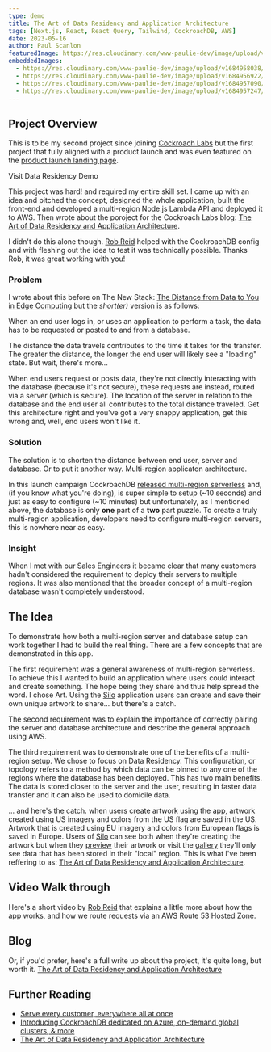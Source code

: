 ```yaml
---
type: demo
title: The Art of Data Residency and Application Architecture
tags: [Next.js, React, React Query, Tailwind, CockroachDB, AWS]
date: 2023-05-16
author: Paul Scanlon
featuredImage: https://res.cloudinary.com/www-paulie-dev/image/upload/v1684949842/paulie.dev/2023/05/data-residency-open-graph-image-v2_pepxqz.jpg
embeddedImages:
  - https://res.cloudinary.com/www-paulie-dev/image/upload/v1684958038/paulie.dev/2023/05/silo-scamps_40_cr1lyw.jpg
  - https://res.cloudinary.com/www-paulie-dev/image/upload/v1684956922/paulie.dev/2023/05/silo-diagram-1_40_icpp1k.jpg
  - https://res.cloudinary.com/www-paulie-dev/image/upload/v1684957090/paulie.dev/2023/05/silo-diagram-3_40_o1e8tp.jpg
  - https://res.cloudinary.com/www-paulie-dev/image/upload/v1684957247/paulie.dev/2023/05/silo-us-app_40_v0nhc2.jpg
---
```


## Project Overview

This is to be my second project since joining [Cockroach Labs](https://www.cockroachlabs.com/product/) but the first
project that fully aligned with a product launch and was even featured on the
[product launch landing page](https://www.cockroachlabs.com/whatsnew/).

<MarkdownCtaLink href="https://www.cockroachlabs.com/demos/demo-data-residency/">
  Visit Data Residency Demo
</MarkdownCtaLink>

This project was hard! and required my entire skill set. I came up with an idea and pitched the concept, designed the
whole application, built the front-end and developed a multi-region Node.js Lambda API and deployed it to AWS. Then
wrote about the poroject for the Cockroach Labs blog:
[The Art of Data Residency and Application Architecture](https://www.cockroachlabs.com/blog/multi-region-serverless-data-residency/).

I didn't do this alone though. [Rob Reid](https://twitter.com/robreid_io) helped with the CockroachDB config and with
fleshing out the idea to test it was technically possible. Thanks Rob, it was great working with you!

<GatsbyImage alt="Scamps" image={props.embedded.image1} />

### Problem

I wrote about this before on The New Stack:
[The Distance from Data to You in Edge Computing](https://thenewstack.io/the-distance-from-data-to-you-in-edge-computing/)
but the _short(er)_ version is as follows:

When an end user logs in, or uses an application to perform a task, the data has to be requested or posted to and from a
database.

The distance the data travels contributes to the time it takes for the transfer. The greater the distance, the longer
the end user will likely see a "loading" state. But wait, there's more...

<GatsbyImage alt="Single region diagram" image={props.embedded.image2} />

When end users request or posts data, they're not directly interacting with the database (because it's not secure),
these requests are instead, routed via a server (which is secure). The location of the server in relation to the
database and the end user all contributes to the total distance traveled. Get this architecture right and you've got a
very snappy application, get this wrong and, well, end users won't like it.

### Solution

The solution is to shorten the distance between end user, server and database. Or to put it another way. Multi-region
applicaton architecture.

<GatsbyImage alt="Multi-region diagram" image={props.embedded.image3} />

In this launch campaign CockroachDB
[released multi-region serverless](https://www.cockroachlabs.com/blog/cockroachdb-23-1-release/) and, (if you know what
you're doing), is super simple to setup (~10 seconds) and just as easy to configure (~10 minutes) but unfortunately, as
I mentioned above, the database is only **one** part of a **two** part puzzle. To create a truly multi-region
application, developers need to configure multi-region servers, this is nowhere near as easy.

### Insight

When I met with our Sales Engineers it became clear that many customers hadn't considered the requirement to deploy
their servers to multiple regions. It was also mentioned that the broader concept of a multi-region database wasn't
completely understood.

## The Idea

To demonstrate how both a multi-region server and database setup can work together I had to build the real thing. There
are a few concepts that are demonstrated in this app.

The first requirement was a general awareness of multi-region serverless. To achieve this I wanted to build an
application where users could interact and create something. The hope being they share and thus help spread the word. I
chose Art. Using the [Silo](https://www.cockroachlabs.com/demos/demo-data-residency/) application users can create and
save their own unique artwork to share... but there's a catch.

<GatsbyImage alt="Multi-region diagram" image={props.embedded.image4} />

The second requirement was to explain the importance of correctly pairing the server and database architecture and
describe the general approach using AWS.

The third requirement was to demonstrate one of the benefits of a multi-region setup. We chose to focus on Data
Residency. This configuration, or topology refers to a method by which data can be pinned to any one of the regions
where the database has been deployed. This has two main benefits. The data is stored closer to the server and the user,
resulting in faster data transfer and it can also be used to domicile data.

... and here's the catch. when users create artwork using the app, artwork created using US imagery and colors from the
US flag are saved in the US. Artwork that is created using EU imagery and colors from European flags is saved in Europe.
Users of [Silo](https://www.cockroachlabs.com/demos/demo-data-residency/) can see both when they're creating the artwork
but when they [preview](https://www.cockroachlabs.com/demos/demo-data-residency/preview/1465706/) their artwork or visit
the [gallery](https://www.cockroachlabs.com/demos/demo-data-residency/gallery/) they'll only see data that has been
stored in their "local" region. This is what I've been reffering to as:
[The Art of Data Residency and Application Architecture](https://www.cockroachlabs.com/blog/multi-region-serverless-data-residency/).

## Video Walk through

Here's a short video by [Rob Reid](https://twitter.com/robreid_io) that explains a little more about how the app works,
and how we route requests via an AWS Route 53 Hosted Zone.

<YouTube youTubeId="a7PbyoOAAAk" />

<Tweet tweetLink="cockroachdb/status/1661032283694940161" />

## Blog

Or, if you'd prefer, here's a full write up about the project, it's quite long, but worth it.
[The Art of Data Residency and Application Architecture](https://www.cockroachlabs.com/blog/multi-region-serverless-data-residency/)

## Further Reading

- [Serve every customer, everywhere all at once](https://www.cockroachlabs.com/whatsnew/)
- [Introducing CockroachDB dedicated on Azure, on-demand global clusters, & more](https://www.cockroachlabs.com/blog/cockroachdb-23-1-release/)
- [The Art of Data Residency and Application Architecture](https://www.cockroachlabs.com/blog/multi-region-serverless-data-residency/)
